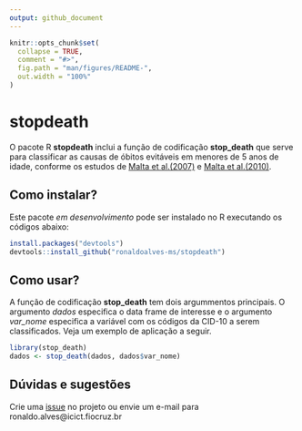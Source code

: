 ```yaml
---
output: github_document
---
```


<!-- README.md is generated from README.Rmd. Please edit that file -->

```r
knitr::opts_chunk$set(
  collapse = TRUE,
  comment = "#>",
  fig.path = "man/figures/README-",
  out.width = "100%"
)
```

# stopdeath

<!-- badges: start -->
<!-- badges: end -->

O pacote R **stopdeath** inclui a função de codificação **stop_death** que serve para classificar as causas de óbitos evitáveis em menores de 5 anos de idade, conforme os estudos de [Malta et al.(2007)](http://scielo.iec.gov.br/pdf/ess/v16n4/v16n4a02.pdf) e [Malta et al.(2010)](http://scielo.iec.gov.br/pdf/ess/v19n2/v19n2a10.pdf).

## Como instalar?

Este pacote *em desenvolvimento* pode ser instalado no R executando os códigos abaixo:

```r
install.packages("devtools")
devtools::install_github("ronaldoalves-ms/stopdeath")
```

## Como usar?

A função de codificação **stop_death** tem dois argummentos principais. O argumento *dados* especifica o data frame de interesse e o argumento *var_nome* especifica a variável com os códigos da CID-10 a serem classificados. Veja um exemplo de aplicação a seguir.

```r
library(stop_death)
dados <- stop_death(dados, dados$var_nome)
```

## Dúvidas e sugestões

Crie uma [issue](https://github.com/ronaldoalves-ms/stopdeath/issues) no projeto ou envie um e-mail para ronaldo.alves@icict.fiocruz.br

